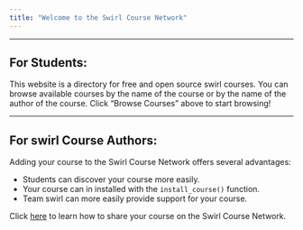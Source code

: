 ```yaml
---
title: "Welcome to the Swirl Course Network"
---
```


---

## For Students:

This website is a directory for free and open source swirl courses. You can
browse available courses by the name of the course or by the name of the author
of the course. Click "Browse Courses" above to start browsing!

---

## For swirl Course Authors:

Adding your course to the Swirl Course Network offers several advantages:

- Students can discover your course more easily.
- Your course can in installed with the `install_course()` function.
- Team swirl can more easily provide support for your course.

Click [here]() to learn how to share your course on the Swirl Course Network.
